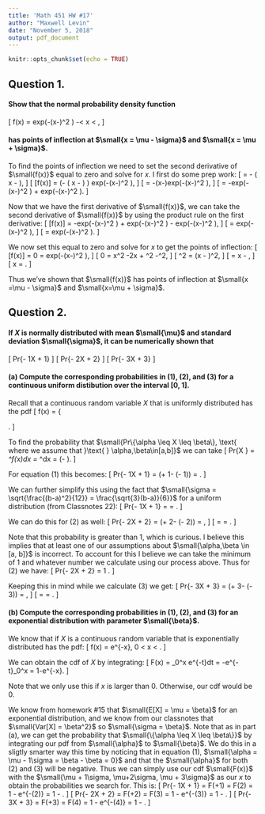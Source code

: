 ---
title: 'Math 451 HW #17'
author: "Maxwell Levin"
date: "November 5, 2018"
output: pdf_document
---

```{r setup, include=FALSE}
knitr::opts_chunk$set(echo = TRUE)
```

## Question 1.
#### Show that the normal probability density function 
\[
  f(x) = \frac{1}{\sigma\sqrt{2\pi}} exp\left(-\frac{1}{2\sigma^2}(x-\mu)^2 \right) \text{ , }\text{ } -\infty < x < \infty,
\]

#### has points of inflection at $\small{x = \mu - \sigma}$ and $\small{x = \mu + \sigma}$.

To find the points of inflection we need to set the second derivative of $\small{f(x)}$ equal to zero and solve for *x*. I first do some prep work:
\[
  \frac{d}{dx}\left[-\frac{1}{2\sigma^2}(x-\mu)^2 \right] = -\frac{1}{\sigma^2} ( x - \mu),
\]
\[
  \frac{d}{dx}[f(x)] = \frac{1}{\sigma\sqrt{2\pi}}\left(-\frac{1}{\sigma^2} ( x - \mu) \right) exp\left(-\frac{1}{2\sigma^2}(x-\mu)^2 \right),
\]
\[
  = -\frac{1}{\sigma^3\sqrt{2\pi}}(x-\mu)exp\left(-\frac{1}{2\sigma^2}(x-\mu)^2 \right), 
\]
\[
  = -\frac{x}{\sigma^3\sqrt{2\pi}}exp\left(-\frac{1}{2\sigma^2}(x-\mu)^2 \right) + \frac{\mu}{\sigma^3\sqrt{2\pi}}exp\left(-\frac{1}{2\sigma^2}(x-\mu)^2 \right).
\]

Now that we have the first derivative of $\small{f(x)}$, we can take the second derivative of $\small{f(x)}$ by using the product rule on the first derivative:
\[
  \frac{d^2}{dx^2}[f(x)] = -\frac{1}{\sigma^3\sqrt{2\pi}}exp\left(-\frac{1}{2\sigma^2}(x-\mu)^2 \right)
  + \frac{x(x-\mu)}{\sigma^5\sqrt{2\pi}}exp\left(-\frac{1}{2\sigma^2}(x-\mu)^2 \right)
  - \frac{\mu(x-\mu)}{\sigma^5\sqrt{2\pi}}exp\left(-\frac{1}{2\sigma^2}(x-\mu)^2 \right),
\]
\[
  = \frac{1}{\sigma^5\sqrt{2\pi}}\left[ -\sigma^2 + x(x-\mu) - \mu(x - \mu)  \right]exp\left(-\frac{1}{2\sigma^2}(x-\mu)^2 \right),
\]
\[
  = \frac{1}{\sigma^5\sqrt{2\pi}}\left[ x^2 -2\mu x + \mu^2 -\sigma^2  \right]exp\left(-\frac{1}{2\sigma^2}(x-\mu)^2 \right).
\]

We now set this equal to zero and solve for *x* to get the points of inflection:
\[
  \frac{d^2}{dx^2}[f(x)] = 0 = \frac{1}{\sigma^5\sqrt{2\pi}}\left[ x^2 -2\mu x + \mu^2 -\sigma^2  \right]exp\left(-\frac{1}{2\sigma^2}(x-\mu)^2 \right),
\]
\[
  0 = x^2 -2\mu x + \mu^2 -\sigma^2,
\]
\[
  \sigma^2 = (x - \mu)^2,
\]
\[
  \pm\sigma = x - \mu,
\]
\[
  x = \mu \pm \sigma.
\]

Thus we've shown that $\small{f(x)}$ has points of inflection at $\small{x =\mu - \sigma}$ and $\small{x=\mu + \sigma}$.

## Question 2.
#### If *X* is normally distributed with mean $\small{\mu}$ and standard deviation $\small{\sigma}$, it can be numerically shown that 
\[
  Pr\{\mu - 1\sigma \leq X \leq \mu + 1\sigma\} \approx 0.680 \text{ }\text{ }\text{ (1)}
\]
\[
  Pr\{\mu - 2\sigma \leq X \leq \mu + 2\sigma\} \approx 0.950 \text{ }\text{ }\text{ (2)}
\]
\[
  Pr\{\mu - 3\sigma \leq X \leq \mu + 3\sigma\} \approx 0.997 \text{ }\text{ }\text{ (3)}
\]

#### (a) Compute the corresponding probabilities in (1), (2), and (3) for a continuous uniform distibution over the interval [0, 1].

Recall that a continuous random variable *X* that is uniformly distributed has the pdf
\[
  f(x) = 
  \left\{
  \begin{array}{ll}
      \frac{1}{b-a} & \text{if }\text{ } a \leq x \leq b; \\[1mm]
      0 & \text{otherwise.} \\[1mm]
  \end{array} 
  \right.
\]

To find the probability that $\small{Pr\{\alpha \leq X \leq \beta\}, \text{ where we assume that }\text{ } \alpha,\beta\in[a,b]}$ we can take 
\[
  Pr\{\alpha \leq X \leq \beta\} = \int_\alpha^\beta f(x)dx = \int_\alpha^\beta \frac{1}{b-a}dx = \frac{1}{b-a}(\beta - \alpha).
\]

For equation (1) this becomes:
\[
  Pr\{\mu - 1\sigma \leq X \leq \mu + 1\sigma\} = \frac{1}{b-a}(\mu + 1\sigma - (\mu - 1\sigma)) = \frac{2}{b-a}\sigma.
\]

We can further simplify this using the fact that $\small{\sigma = \sqrt{\frac{(b-a)^2}{12}} = \frac{\sqrt{3}(b-a)}{6}}$ for a uniform distribution (from Classnotes 22):
\[
  Pr\{\mu - 1\sigma \leq X \leq \mu + 1\sigma\} = \frac{2}{b-a}\frac{(b-a)\sqrt{3}}{6} = \frac{\sqrt{3}}{3} \approx 0.577 \text{ }\text{ } \text{ (1)}.
\]

We can do this for (2) as well:
\[
  Pr\{\mu - 2\sigma \leq X \leq \mu + 2\sigma\} = \frac{1}{b-a}(\mu + 2\sigma - (\mu - 2\sigma)) = \frac{4}{b-a}\sigma,
\]
\[
  = \frac{4}{b-a}\frac{(b-a)\sqrt{3}}{6} = \frac{2\sqrt{3}}{3} \approx 1.155.
\]

Note that this probability is greater than 1, which is curious. I believe this implies that at least one of our assumptions about $\small{\alpha,\beta \in [a, b]}$ is incorrect. To account for this I believe we can take the minimum of 1 and whatever number we calculate using our process above. Thus for (2) we have:
\[
  Pr\{\mu - 2\sigma \leq X \leq \mu + 2\sigma\} = 1 \text{ }\text{ } \text{ (2)}.
\]

Keeping this in mind while we calculate (3) we get:
\[
  Pr\{\mu - 3\sigma \leq X \leq \mu + 3\sigma\} = \frac{1}{b-a}(\mu + 3\sigma - (\mu - 3\sigma)) = \frac{6}{b-a}\sigma,
\]
\[
  = \frac{6}{b-a} \frac{(b-a)\sqrt{3}}{6} = \sqrt{3} \approx 1.732 \implies 1 \text{ }\text{ } \text{ (3)}.
\]

#### (b) Compute the corresponding probabilities in (1), (2), and (3) for an exponential distribution with parameter $\small{\beta}$. 

We know that if *X* is a continuous random variable that is exponentially distributed has the pdf:
\[
  f(x) = \frac{1}{\beta}e^{-\frac{1}{\beta}x}, \text{ }\text{ } 0 < x < \infty.
\]

We can obtain the cdf of *X* by integrating:
\[
  F(x) = \int_0^x \frac{1}{\beta}e^{-\frac{1}{\beta}t}dt = -e^{-\frac{1}{\beta}t}\Big{|}_0^x = 1-e^{-\frac{1}{\beta}x}.
\]

Note that we only use this if *x* is larger than 0. Otherwise, our cdf would be 0.  

We know from homework #15 that $\small{E[X] = \mu = \beta}$ for an exponential distribution, and we know from our classnotes that $\small{Var[X] = \beta^2}$ so $\small{\sigma = \beta}$. Note that as in part (a), we can get the probability that $\small{\{\alpha \leq X \leq \beta\}}$ by integrating our pdf from $\small{\alpha}$ to $\small{\beta}$. We do this in a sligtly smarter way this time by noticing that in equation (1), $\small{\alpha = \mu - 1\sigma = \beta - \beta = 0}$ and that the $\small{\alpha}$ for both (2) and (3) will be negative. Thus we can simply use our cdf $\small{F(x)}$ with the $\small{\mu + 1\sigma, \mu+2\sigma, \mu + 3\sigma}$ as our *x* to obtain the probabilities we search for. This is:
\[
  Pr\{\mu - 1\sigma \leq X \leq \mu + 1\sigma\} = F(\mu+1\sigma) = F(2\beta) = 1 - e^{-\frac{1}{\beta}(2\beta)} = 1 - \frac{1}{e^2} \approx 0.865. \text{ }\text{ }\text{ (1)}
\]
\[
  Pr\{\mu - 2\sigma \leq X \leq \mu + 2\sigma\} = F(\mu+2\sigma) = F(3\beta) = 1 - e^{-\frac{1}{\beta}(3\beta)} = 1 - \frac{1}{e^3} \approx 0.950. \text{ }\text{ }\text{ (2)}
\]
\[
  Pr\{\mu - 3\sigma \leq X \leq \mu + 3\sigma\} = F(\mu+3\sigma) = F(4\beta) = 1 - e^{-\frac{1}{\beta}(4\beta)} = 1 - \frac{1}{e^4} \approx 0.982. \text{ }\text{ }\text{ (3)}
\]

